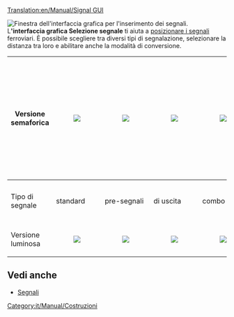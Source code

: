 [[Translation:en/Manual/Signal GUI]]

[[File:it/Manual/Signal Selection.png|frame|right|Finestra dell'interfaccia grafica per l'inserimento dei segnali.]]
L''''interfaccia grafica Selezione segnale''' ti aiuta a [[it/Manual/Costruzione segnali|posizionare i segnali]] ferroviari. È possibile scegliere tra diversi tipi di segnalazione, selezionare la distanza tra loro e abilitare anche la modalità di conversione.

{|{{en/Wikitable}}
!Versione semaforica
|[[File:en/Manual/Signal Semaphore.png|center|]]
|[[File:en/Manual/Signal Semaphore Pre-Signal.png|center|]]
|[[File:en/Manual/Signal Semaphore Exit-Signal.png|center|]]
|[[File:en/Manual/Signal Semaphore Combo-Signal.png|center|]]
|[[File:en/Manual/Signal Semaphore Path.png|center|]]
|[[File:en/Manual/Signal Semaphore Path One-Way.png|center|]]
<!-- inizio tabella nidificata per gli ultimi due pulsanti dell'interfaccia. Nidificata nell'ultima colonna ridotta ad un'unica cella con rowspan. -->
|style="padding: 0px;" rowspan="3"|
{|style="border-collapse: collapse;"
|style="border-top: 0; border-left: 0; border-bottom: 1; border-right: 0;"|Converte nel segnale selezionato 
[[File:en/Manual/Signal Convert.png|center|]]
|-
|style="border-top: 1; border-left: 0; border-bottom: 0; border-right: 0;"|Densità segnali autoposati
[[File:en/Manual/Signal Density.png|center|]]
|} <!-- Fine tabella nidificata -->
|-
!Tipo di segnale
|standard||pre-segnali||di uscita||combo||di percorso||di percorso a senso unico
|-
!Versione luminosa
|[[File:en/Manual/Signal Electric.png|center|]]
|[[File:en/Manual/Signal Electric Pre-Signal.png|center|]]
|[[File:en/Manual/Signal Electric Exit-Signal.png|center|]]
|[[File:en/Manual/Signal Electric Combo-Signal.png|center|]]
|[[File:en/Manual/Signal Electric Path.png|center|]]
|[[File:en/Manual/Signal Electric Path One-Way.png|center|]]
|}

==Vedi anche==
*[[it/Manual/Segnali|Segnali]]

[[Category:it/Manual/Costruzioni]]